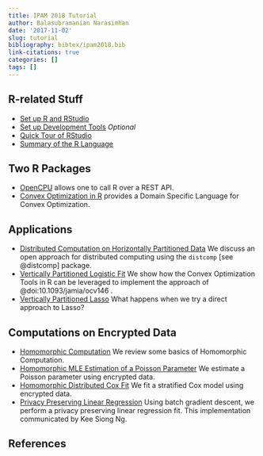 ```yaml
---
title: IPAM 2018 Tutorial
author: Balasubramanian Narasimhan
date: '2017-11-02'
slug: tutorial
bibliography: bibtex/ipam2018.bib
link-citations: true
categories: []
tags: []
---
```


## R-related Stuff

- [Set up R and RStudio](/post/tutorial/setup-R/)
- [Set up Development Tools](/post/tutorial/setup-R-dev/) _Optional_
- [Quick Tour of RStudio](/post/tutorial/R-Studio/)
- [Summary of the R Language](/post/tutorial/R-Tour/)

## Two R Packages
- [OpenCPU](https://www.opencpu.org) allows one to call R over a REST
  API. 
- [Convex Optimization in R](https://cvxr.rbind.io) provides a Domain
  Specific Language for Convex Optimization. 

## Applications 

- [Distributed Computation on Horizontally Partitioned
  Data](/post/tutorial/ipam2018-distcomp.pdf) We discuss an open
  approach for distributed computing using the `distcomp` [see @distcomp] package. 
- [Vertically Partitioned Logistic
  Fit](/post/tutorial/vertical-partitioned-logistic-ridged/) We show
  how the Convex Optimization Tools in R can be leveraged to implement
  the approach of @doi:10.1093/jamia/ocv146 . 
- [Vertically Partitioned
  Lasso](/post/tutorial/vertical-partitioned-lasso/) What happens when
  we try a direct approach to Lasso?

## Computations on Encrypted Data

- [Homomorphic Computation](/post/tutorial/homomorphing-intro/) We review some
  basics of Homomorphic Computation.
- [Homomorphic MLE Estimation of a Poisson
  Parameter](/post/tutorial/homomorphing-mle/) We estimate a Poisson
  parameter using encrypted data.
- [Homomorphic Distributed Cox Fit](/post/tutorial/homomorphing-DHCox/) We fit a stratified Cox
  model using encrypted data.
- [Privacy Preserving Linear
  Regression](/post/tutorial/homomorphing-regression) Using batch
  gradient descent, we perform a privacy preserving linear regression
  fit. This implementation communicated by Kee Siong Ng.

## References
